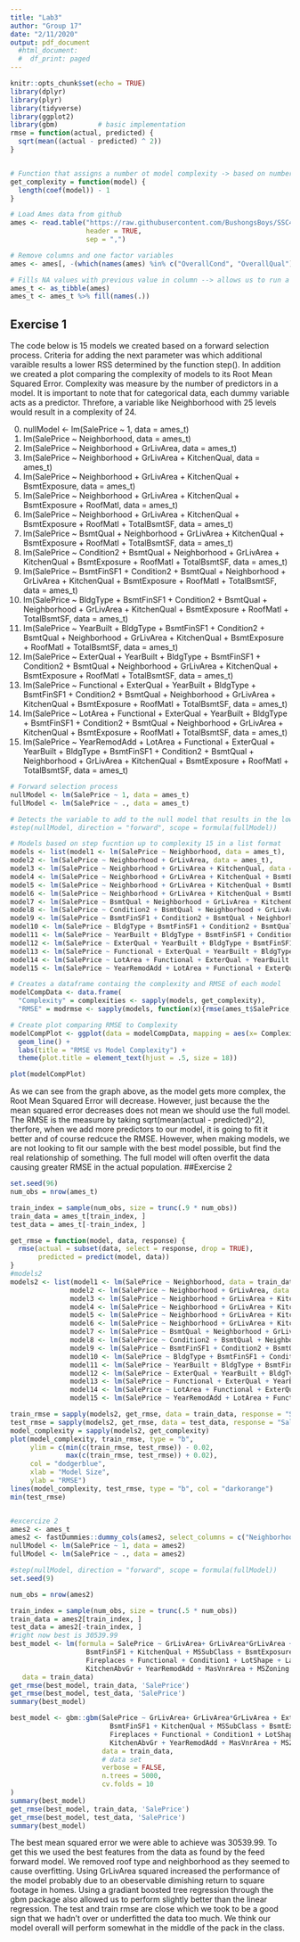 ```yaml
---
title: "Lab3"
author: "Group 17"
date: "2/11/2020"
output: pdf_document
  #html_document:
  #  df_print: paged
---
```


```r
knitr::opts_chunk$set(echo = TRUE)
library(dplyr)
library(plyr)
library(tidyverse)
library(ggplot2)
library(gbm)          # basic implementation
rmse = function(actual, predicted) {
  sqrt(mean((actual - predicted) ^ 2))
}


# Function that assigns a number ot model complexity -> based on number of predictors in the model
get_complexity = function(model) {
  length(coef(model)) - 1
}

# Load Ames data from github
ames <- read.table("https://raw.githubusercontent.com/BushongsBoys/SSC442/master/Lab%203/ames1.csv",
                   header = TRUE,
                   sep = ",")

# Remove columns and one factor variables
ames <- ames[, -(which(names(ames) %in% c("OverallCond", "OverallQual")))]

# Fills NA values with previous value in column --> allows us to run a fullModel
ames_t <- as_tibble(ames)
ames_t <- ames_t %>% fill(names(.))

```

## Exercise 1 

The code below is 15 models we created based on a forward selection process. Criteria for adding the next parameter was which additional varaible results a lower RSS determined by the function step(). In addition we created a plot comparing the complexity of models to its Root Mean Squared Error. Complexity was measure by the number of predictors in a model. It is important to note that for categorical data, each dummy variable acts as a predictor. Threfore, a variable like Neighborhood with 25 levels would result in a complexity of 24. 

0.  nullModel <- lm(SalePrice ~ 1, data = ames_t)
1.  lm(SalePrice ~ Neighborhood, data = ames_t)
2.  lm(SalePrice ~ Neighborhood + GrLivArea, data = ames_t)
3.  lm(SalePrice ~ Neighborhood + GrLivArea + KitchenQual, data = ames_t)
4.  lm(SalePrice ~ Neighborhood + GrLivArea + KitchenQual + BsmtExposure, data = ames_t)
5.  lm(SalePrice ~ Neighborhood + GrLivArea + KitchenQual + BsmtExposure + RoofMatl, data = ames_t)
6.  lm(SalePrice ~ Neighborhood + GrLivArea + KitchenQual + BsmtExposure + RoofMatl + TotalBsmtSF, 
       data = ames_t)
7.  lm(SalePrice ~ BsmtQual + Neighborhood + GrLivArea + KitchenQual + BsmtExposure + RoofMatl + TotalBsmtSF,          data = ames_t)
8.  lm(SalePrice ~ Condition2 + BsmtQual + Neighborhood + GrLivArea + KitchenQual + BsmtExposure + RoofMatl +         TotalBsmtSF, data = ames_t)
9.  lm(SalePrice ~ BsmtFinSF1 + Condition2 + BsmtQual + Neighborhood + GrLivArea + KitchenQual + BsmtExposure +        RoofMatl + TotalBsmtSF, data = ames_t)
10. lm(SalePrice ~ BldgType + BsmtFinSF1 + Condition2 + BsmtQual + Neighborhood + GrLivArea + KitchenQual +           BsmtExposure + RoofMatl + TotalBsmtSF, data = ames_t)
11. lm(SalePrice ~ YearBuilt + BldgType + BsmtFinSF1 + Condition2 + BsmtQual + Neighborhood + GrLivArea +             KitchenQual + BsmtExposure + RoofMatl + TotalBsmtSF, data = ames_t)
12. lm(SalePrice ~ ExterQual + YearBuilt + BldgType + BsmtFinSF1 + Condition2 + BsmtQual + Neighborhood +             GrLivArea + KitchenQual + BsmtExposure + RoofMatl + TotalBsmtSF, data = ames_t)
13. lm(SalePrice ~ Functional + ExterQual + YearBuilt + BldgType + BsmtFinSF1 + Condition2 + BsmtQual +               Neighborhood + GrLivArea + KitchenQual + BsmtExposure + RoofMatl + TotalBsmtSF, data = ames_t)
14. lm(SalePrice ~ LotArea + Functional + ExterQual + YearBuilt + BldgType + BsmtFinSF1 + Condition2 +                BsmtQual + Neighborhood + GrLivArea + KitchenQual + BsmtExposure + RoofMatl + TotalBsmtSF,
        data = ames_t)
15. lm(SalePrice ~ YearRemodAdd + LotArea + Functional + ExterQual + YearBuilt + BldgType + BsmtFinSF1 +             Condition2 + BsmtQual + Neighborhood + GrLivArea + KitchenQual + BsmtExposure + RoofMatl + TotalBsmtSF,
       data = ames_t)


```r
# Forward selection process 
nullModel <- lm(SalePrice ~ 1, data = ames_t)
fullModel <- lm(SalePrice ~ ., data = ames_t)

# Detects the variable to add to the null model that results in the lowest RSS 
#step(nullModel, direction = "forward", scope = formula(fullModel))

# Models based on step fucntion up to complexity 15 in a list format 
models <- list(model1 <- lm(SalePrice ~ Neighborhood, data = ames_t),
model2 <- lm(SalePrice ~ Neighborhood + GrLivArea, data = ames_t),
model3 <- lm(SalePrice ~ Neighborhood + GrLivArea + KitchenQual, data = ames_t),
model4 <- lm(SalePrice ~ Neighborhood + GrLivArea + KitchenQual + BsmtExposure, data = ames_t),
model5 <- lm(SalePrice ~ Neighborhood + GrLivArea + KitchenQual + BsmtExposure + RoofMatl, data = ames_t),
model6 <- lm(SalePrice ~ Neighborhood + GrLivArea + KitchenQual + BsmtExposure + RoofMatl + TotalBsmtSF, data = ames_t),
model7 <- lm(SalePrice ~ BsmtQual + Neighborhood + GrLivArea + KitchenQual + BsmtExposure + RoofMatl + TotalBsmtSF, data = ames_t),
model8 <- lm(SalePrice ~ Condition2 + BsmtQual + Neighborhood + GrLivArea + KitchenQual + BsmtExposure + RoofMatl + TotalBsmtSF, data = ames_t),
model9 <- lm(SalePrice ~ BsmtFinSF1 + Condition2 + BsmtQual + Neighborhood + GrLivArea + KitchenQual + BsmtExposure + RoofMatl + TotalBsmtSF, data = ames_t),
model10 <- lm(SalePrice ~ BldgType + BsmtFinSF1 + Condition2 + BsmtQual + Neighborhood + GrLivArea + KitchenQual + BsmtExposure + RoofMatl + TotalBsmtSF, data = ames_t),
model11 <- lm(SalePrice ~ YearBuilt + BldgType + BsmtFinSF1 + Condition2 + BsmtQual + Neighborhood + GrLivArea + KitchenQual + BsmtExposure + RoofMatl + TotalBsmtSF, data = ames_t),
model12 <- lm(SalePrice ~ ExterQual + YearBuilt + BldgType + BsmtFinSF1 + Condition2 + BsmtQual + Neighborhood + GrLivArea + KitchenQual + BsmtExposure + RoofMatl + TotalBsmtSF, data = ames_t),
model13 <- lm(SalePrice ~ Functional + ExterQual + YearBuilt + BldgType + BsmtFinSF1 + Condition2 + BsmtQual + Neighborhood + GrLivArea + KitchenQual + BsmtExposure + RoofMatl + TotalBsmtSF, data = ames_t),
model14 <- lm(SalePrice ~ LotArea + Functional + ExterQual + YearBuilt + BldgType + BsmtFinSF1 + Condition2 + BsmtQual + Neighborhood + GrLivArea + KitchenQual + BsmtExposure + RoofMatl + TotalBsmtSF, data = ames_t),
model15 <- lm(SalePrice ~ YearRemodAdd + LotArea + Functional + ExterQual + YearBuilt + BldgType + BsmtFinSF1 + Condition2 + BsmtQual + Neighborhood + GrLivArea + KitchenQual + BsmtExposure + RoofMatl + TotalBsmtSF, data = ames_t))

# Creates a dataframe containg the complexity and RMSE of each model
modelCompData <- data.frame(
  "Complexity" = complexities <- sapply(models, get_complexity),
  "RMSE" = modrmse <- sapply(models, function(x){rmse(ames_t$SalePrice, predict(x, ames_t))}))

# Create plot comparing RMSE to Complexity
modelCompPlot <- ggplot(data = modelCompData, mapping = aes(x= Complexity, y = RMSE)) + 
  geom_line() + 
  labs(title = "RMSE vs Model Complexity") + 
  theme(plot.title = element_text(hjust = .5, size = 18)) 

plot(modelCompPlot)
```


As we can see from the graph above, as the model gets more complex, the Root Mean Squared Error will decrease. However, just because the the mean squared error decreases does not mean we should use the full model. The RMSE is the measure by taking sqrt(mean(actual - predicted)^2), therfore, when we add more predictors to our model, it is going to fit it better and of course redcuce the RMSE. However, when making models, we are not looking to fit our sample with the best model possible, but find the real relationship of something. The full model will often overfit the data causing greater RMSE in the actual population. 
##Exercise 2
```r

set.seed(96)
num_obs = nrow(ames_t)

train_index = sample(num_obs, size = trunc(.9 * num_obs))
train_data = ames_t[train_index, ]
test_data = ames_t[-train_index, ]

get_rmse = function(model, data, response) {
  rmse(actual = subset(data, select = response, drop = TRUE),
       predicted = predict(model, data))
}
#models2
models2 <- list(model1 <- lm(SalePrice ~ Neighborhood, data = train_data),
               model2 <- lm(SalePrice ~ Neighborhood + GrLivArea, data = train_data),
               model3 <- lm(SalePrice ~ Neighborhood + GrLivArea + KitchenQual, data = train_data),
               model4 <- lm(SalePrice ~ Neighborhood + GrLivArea + KitchenQual + BsmtExposure, data = train_data),
               model5 <- lm(SalePrice ~ Neighborhood + GrLivArea + KitchenQual + BsmtExposure + RoofMatl, data = train_data),
               model6 <- lm(SalePrice ~ Neighborhood + GrLivArea + KitchenQual + BsmtExposure + RoofMatl + TotalBsmtSF, data = train_data),
               model7 <- lm(SalePrice ~ BsmtQual + Neighborhood + GrLivArea + KitchenQual + BsmtExposure + RoofMatl + TotalBsmtSF, data = train_data),
               model8 <- lm(SalePrice ~ Condition2 + BsmtQual + Neighborhood + GrLivArea + KitchenQual + BsmtExposure + RoofMatl + TotalBsmtSF, data = train_data),
               model9 <- lm(SalePrice ~ BsmtFinSF1 + Condition2 + BsmtQual + Neighborhood + GrLivArea + KitchenQual + BsmtExposure + RoofMatl + TotalBsmtSF, data = train_data),
               model10 <- lm(SalePrice ~ BldgType + BsmtFinSF1 + Condition2 + BsmtQual + Neighborhood + GrLivArea + KitchenQual + BsmtExposure + RoofMatl + TotalBsmtSF, data = train_data),
               model11 <- lm(SalePrice ~ YearBuilt + BldgType + BsmtFinSF1 + Condition2 + BsmtQual + Neighborhood + GrLivArea + KitchenQual + BsmtExposure + RoofMatl + TotalBsmtSF, data = train_data),
               model12 <- lm(SalePrice ~ ExterQual + YearBuilt + BldgType + BsmtFinSF1 + Condition2 + BsmtQual + Neighborhood + GrLivArea + KitchenQual + BsmtExposure + RoofMatl + TotalBsmtSF, data = train_data),
               model13 <- lm(SalePrice ~ Functional + ExterQual + YearBuilt + BldgType + BsmtFinSF1 + Condition2 + BsmtQual + Neighborhood + GrLivArea + KitchenQual + BsmtExposure + RoofMatl + TotalBsmtSF, data = train_data),
               model14 <- lm(SalePrice ~ LotArea + Functional + ExterQual + YearBuilt + BldgType + BsmtFinSF1 + Condition2 + BsmtQual + Neighborhood + GrLivArea + KitchenQual + BsmtExposure + RoofMatl + TotalBsmtSF, data = train_data),
               model15 <- lm(SalePrice ~ YearRemodAdd + LotArea + Functional + ExterQual + YearBuilt + BldgType + BsmtFinSF1 + Condition2 + BsmtQual + Neighborhood + GrLivArea + KitchenQual + BsmtExposure + RoofMatl + TotalBsmtSF, data = train_data))

train_rmse = sapply(models2, get_rmse, data = train_data, response = "SalePrice")
test_rmse = sapply(models2, get_rmse, data = test_data, response = "SalePrice")
model_complexity = sapply(models2, get_complexity)
plot(model_complexity, train_rmse, type = "b",
     ylim = c(min(c(train_rmse, test_rmse)) - 0.02,
              max(c(train_rmse, test_rmse)) + 0.02),
     col = "dodgerblue",
     xlab = "Model Size",
     ylab = "RMSE")
lines(model_complexity, test_rmse, type = "b", col = "darkorange")
min(test_rmse)


#excercize 2 
ames2 <- ames_t
ames2 <- fastDummies::dummy_cols(ames2, select_columns = c("Neighborhood","RoofMatl"))
nullModel <- lm(SalePrice ~ 1, data = ames2)
fullModel <- lm(SalePrice ~ ., data = ames2)

#step(nullModel, direction = "forward", scope = formula(fullModel))
set.seed(9)

num_obs = nrow(ames2)

train_index = sample(num_obs, size = trunc(.5 * num_obs))
train_data = ames2[train_index, ]
test_data = ames2[-train_index, ]
#right now best is 30539.99
best_model <- lm(formula = SalePrice ~ GrLivArea+ GrLivArea*GrLivArea + ExterQual + BsmtQual + GarageCars + 
                   BsmtFinSF1 + KitchenQual + MSSubClass + BsmtExposure + YearBuilt + 
                   Fireplaces + Functional + Condition1 + LotShape + LandContour + 
                   KitchenAbvGr + YearRemodAdd + MasVnrArea + MSZoning + LotFrontage + BedroomAbvGr, 
   data = train_data)
get_rmse(best_model, train_data, 'SalePrice')
get_rmse(best_model, test_data, 'SalePrice')
summary(best_model)

best_model <- gbm::gbm(SalePrice ~ GrLivArea+ GrLivArea*GrLivArea + ExterQual + BsmtQual + GarageCars + 
                         BsmtFinSF1 + KitchenQual + MSSubClass + BsmtExposure + YearBuilt + 
                         Fireplaces + Functional + Condition1 + LotShape + LandContour + 
                         KitchenAbvGr + YearRemodAdd + MasVnrArea + MSZoning + LotFrontage + BedroomAbvGr, 
                       data = train_data, 
                       # data set
                       verbose = FALSE, 
                       n.trees = 5000, 
                       cv.folds = 10
)
summary(best_model)
get_rmse(best_model, train_data, 'SalePrice')
get_rmse(best_model, test_data, 'SalePrice')
summary(best_model)
```
The best mean squared error we were able to achieve was 30539.99. To get this we used the best features from the data as found by the feed forward model. We removed roof type and neighborhood as they seemed to cause overfitting. Using GrLivArea squared increased the performance of the model probably due to an obeservable dimishing return to square footage in homes. Using a gradiant boosted tree regression through the gbm package also allowed us to perform slightly better than the linear regression. The test and train rmse are close which we took to be a good sign that we hadn't over or underfitted the data too much. We think our model overall will perform somewhat in the middle of the pack in the class. 